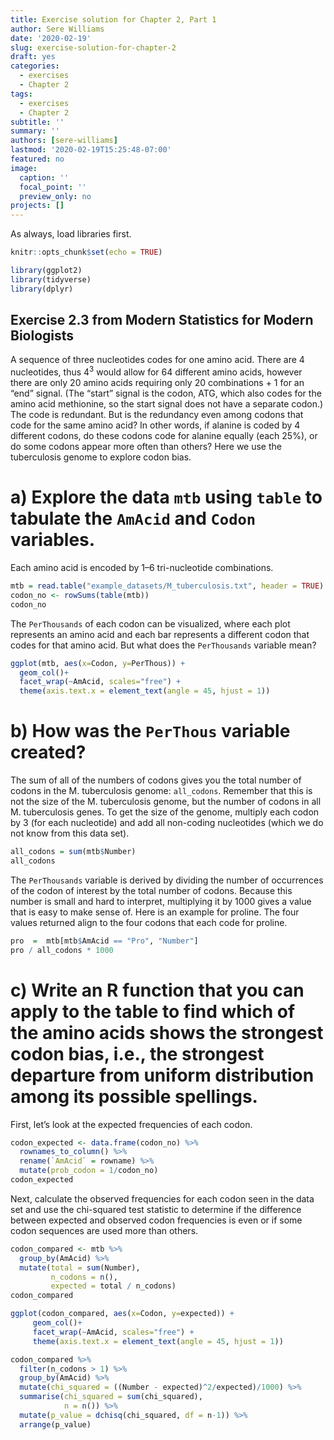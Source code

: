 ```yaml
---
title: Exercise solution for Chapter 2, Part 1
author: Sere Williams
date: '2020-02-19'
slug: exercise-solution-for-chapter-2
draft: yes
categories:
  - exercises
  - Chapter 2
tags:
  - exercises
  - Chapter 2
subtitle: ''
summary: ''
authors: [sere-williams]
lastmod: '2020-02-19T15:25:48-07:00'
featured: no
image:
  caption: ''
  focal_point: ''
  preview_only: no
projects: []
---
```

As always, load libraries first.
```r
knitr::opts_chunk$set(echo = TRUE)
```


```r
library(ggplot2)
library(tidyverse)
library(dplyr)
```


## Exercise 2.3 from Modern Statistics for Modern Biologists

A sequence of three nucleotides codes for one amino acid. There are 4 nucleotides, thus $4^3$ would allow for 64 different amino acids, however there are only 20 amino acids requiring only 20 combinations + 1 for an "end" signal. (The "start" signal is the codon, ATG, which also codes for the amino acid methionine, so the start signal does not have a separate codon.) The code is redundant. But is the redundancy even among codons that code for the same amino acid? In other words, if alanine is coded by 4 different codons, do these codons code for alanine equally (each 25%), or do some codons appear more often than others? Here we use the tuberculosis genome to explore codon bias. 

# a) Explore the data `mtb` using `table` to tabulate the `AmAcid` and `Codon` variables.

Each amino acid is encoded by 1--6 tri-nucleotide combinations. 

```r
mtb = read.table("example_datasets/M_tuberculosis.txt", header = TRUE)
codon_no <- rowSums(table(mtb))
codon_no
```

The `PerThousands` of each codon can be visualized, where each plot represents an amino acid and each bar represents a different codon that codes for that amino acid. But what does the `PerThousands` variable mean?

```r
ggplot(mtb, aes(x=Codon, y=PerThous)) +
  geom_col()+
  facet_wrap(~AmAcid, scales="free") +
  theme(axis.text.x = element_text(angle = 45, hjust = 1))
```

# b) How was the `PerThous` variable created?

The sum of all of the numbers of codons gives you the total number of codons in the M. tuberculosis genome: `all_codons`. Remember that this is not the size of the M. tuberculosis genome, but the number of codons in all M. tuberculosis genes. To get the size of the genome, multiply each codon by 3 (for each nucleotide) and add all non-coding nucleotides (which we do not know from this data set).

```r
all_codons = sum(mtb$Number)
all_codons
```

The `PerThousands` variable is derived by dividing the number of occurrences of the codon of interest by the total number of codons. Because this number is small and hard to interpret, multiplying it by 1000 gives a value that is easy to make sense of. Here is an example for proline. The four values returned align to the four codons that each code for proline. 

```r
pro  =  mtb[mtb$AmAcid == "Pro", "Number"]
pro / all_codons * 1000
```

# c) Write an R function that you can apply to the table to find which of the amino acids shows the strongest codon bias, i.e., the strongest departure from uniform distribution among its possible spellings.

First, let's look at the expected frequencies of each codon. 

```r
codon_expected <- data.frame(codon_no) %>%
  rownames_to_column() %>%
  rename(`AmAcid` = rowname) %>%
  mutate(prob_codon = 1/codon_no)
codon_expected
```

Next, calculate the observed frequencies for each codon seen in the data set and use the chi-squared test statistic to determine if the difference between expected and observed codon frequencies is even or if some codon sequences are used more than others. 

```r
codon_compared <- mtb %>% 
  group_by(AmAcid) %>% 
  mutate(total = sum(Number),
         n_codons = n(),
         expected = total / n_codons)
codon_compared

ggplot(codon_compared, aes(x=Codon, y=expected)) +
     geom_col()+
     facet_wrap(~AmAcid, scales="free") +
     theme(axis.text.x = element_text(angle = 45, hjust = 1))

codon_compared %>% 
  filter(n_codons > 1) %>% 
  group_by(AmAcid) %>% 
  mutate(chi_squared = ((Number - expected)^2/expected)/1000) %>% 
  summarise(chi_squared = sum(chi_squared),
            n = n()) %>% 
  mutate(p_value = dchisq(chi_squared, df = n-1)) %>% 
  arrange(p_value)



```

